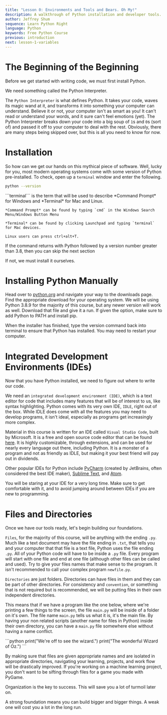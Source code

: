 ```yaml
---
title: "Lesson 0: Environments and Tools and Bears. Oh My!"
description: A walkthrough of Python installation and developer tools.
author: Jeffrey Shum
sequence: Learn Python Right
language: Python
keywords: Free Python Course
previous: introduction
next: lesson-1-variables
---
```


# The Beginning of the Beginning

Before we get started with writing code, we must first install Python.

We need something called the Python Interpreter.

The ```Python Interpreter``` is what defines Python. It takes your code, waves its magic wand at it, and transforms it into something your computer can understand.
Believe it or not, your computer isn't as smart as you! It can't read or understand your words, and it sure can't feel emotions (yet).
The Python Interpreter breaks down your code into a big soup of `1`s and `0`s (sort of) and passed it off to your computer to deal with the rest.
Obviously, there are many steps being skipped over, but this is all you need to know for now.

# Installation

So how can we get our hands on this mythical piece of software. Well, lucky for you, most modern operating systems come with some version of Python pre-installed.
To check, open up a ```terminal``` window and enter the following.

```bash
python --version
```

<KeyBlock>
    ```terminal``` is the term that will be used to describe *Command Prompt* for Windows and *Terminal* for Mac and Linux. 
    
    *Command Prompt* can be found by typing `cmd` in the Windows Search Menu/Windows Button Menu
    
    *Terminal* can be found by clicking Launchpad and typing `terminal` for Mac devices.
    
    Linux users can press ctrl+alt+T.
</KeyBlock>

If the command returns with Python followed by a version number greater than 3.8, then you can skip the next section

If not, we must install it ourselves.

# Installing Python Manually

Head over to [python.org](https://www.python.org/) and navigate your way to the downloads page.
Find the appropriate download for your operating system. We will be using Python 3.8.9 for the majority of this course, but any newer version will work as well.
Download that file and give it a run. If given the option, make sure to add Python to PATH and install pip.

When the installer has finished, type the version command back into terminal to ensure that Python has installed. You may need to restart your computer.

# Integrated Development Environments (IDEs)

Now that you have Python installed, we need to figure out where to write our code.

We need an ```integrated development environment (IDE)```, which is a text editor for code that includes many features that will be of interest to us, like syntax highlighting.
Python comes with its very own IDE, ```IDLE```, right out of the box. While IDLE does come with all the features you may need to develop programs, it isn't ideal, especially as programs get increasingly more complex.

Material in this course is written for an IDE called ```Visual Studio Code```, built by Microsoft. It is a free and open source code editor that can be found [here](https://code.visualstudio.com/).
It is highly customizable, through extensions, and can be used for nearly every language out there, including Python.
It is a monster of a program and not as friendly as IDLE, but making it your best friend will pay out in dividends.

Other popular IDEs for Python include [PyCharm](https://www.jetbrains.com/pycharm/) (created by JetBrains, often considered the best IDE maker),
[Sublime Text](https://www.sublimetext.com/), and [Atom](https://atom.io/).

You will be staring at your IDE for a very long time. Make sure to get comfortable with it, and to avoid jumping around between IDEs if you are new to programming.

# Files and Directories

Once we have our tools ready, let's begin building our foundations. 

```Files```, for the majority of this course, will be anything with the ending `.py`.
Much like a text document may have the file ending in `.txt`, that tells you and your computer that that file is a text file,
Python uses the file ending `.py`. All of your Python code will have to be inside a `.py` file.
Every program will start with one file and end at one file (although other files can be called and used).
Try to give your files names that make sense to the program. It isn't recommended to call your complex program `newfile.py`.

```Directories``` are just folders. Directories can have files in them and they can be part of other directories.
For consistency and ```convention```, or something that is not required but is recommended, we will be putting files in their own independent directories.

This means that if we have a program like the one below, where we're printing a few things to the screen, the file `main.py`
will be inside of a folder on it's own. The file name `main.py` tells us what it is, it's the main file.
By having your non related scripts (another name for files in Python) inside their own directory, you can have a `main.py` file somewhere else without having a name conflict.

<CodeTitle name="main.py" language="python" />
```python
    print("We're off to see the wizard.")
    print("The wonderful Wizard of Oz.")
```

By making sure that files are given appropriate names and are isolated in appropriate directories, navigating your learning, projects, and work flow will be drastically improved.
If you're working on a machine learning project, you don't want to be sifting through files for a game you made with PyGame.

Organization is the key to success. This will save you a lot of turmoil later on.

A strong foundation means you can build bigger and bigger things. A weak one will cost you a lot in the long run.